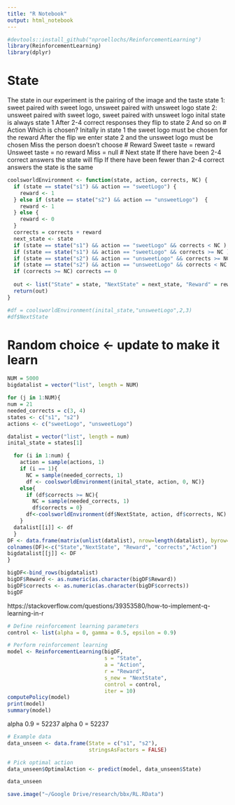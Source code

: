 ```yaml
---
title: "R Notebook"
output: html_notebook
---
```


```r
#devtools::install_github("nproellochs/ReinforcementLearning")
library(ReinforcementLearning)
library(dplyr)
```

# State
The state in our experiment is the pairing of the image and the taste
state 1: sweet paired with sweet logo, unsweet paired with unsweet logo
state 2: unsweet paired with sweet logo, sweet paired with unsweet logo
inital state is always state 1
After 2-4 correct responses they flip to state 2
And so on
# Action
Which is chosen?
Initally in state 1 the sweet logo must be chosen for the reward
After the flip we enter state 2 and the unsweet logo must be chosen
Miss the person doesn't choose
# Reward
Sweet taste = reward
Unsweet taste = no reward
Miss = null
# Next state
If there have been 2-4 correct answers the state will flip
If there have been fewer than 2-4 correct answers the state is the same


```r
coolsworldEnvironment <- function(state, action, corrects, NC) {
  if (state == state("s1") && action == "sweetLogo") {
    reward <- 1
  } else if (state == state("s2") && action == "unsweetLogo")  {
    reward <- 1
  } else {
    reward <- 0
  }
  corrects = corrects + reward
  next_state <- state
  if (state == state("s1") && action == "sweetLogo" && corrects < NC ) next_state <- state("s1")
  if (state == state("s1") && action == "sweetLogo" && corrects >= NC ) next_state <- state("s2")
  if (state == state("s2") && action == "unsweetLogo" && corrects >= NC ) next_state <- state("s1")
  if (state == state("s2") && action == "unsweetLogo" && corrects < NC ) next_state <- state("s2")
  if (corrects >= NC) corrects == 0
  
  out <- list("State" = state, "NextState" = next_state, "Reward" = reward, "corrects" = corrects, "action" = action)
  return(out)
}

#df = coolsworldEnvironment(inital_state,"unsweetLogo",2,3)
#df$NextState
```



# Random choice <- update to make it learn
```r
NUM = 5000
bigdatalist = vector("list", length = NUM)

for (j in 1:NUM){
num = 21
needed_corrects = c(3, 4)
states <- c("s1", "s2")
actions <- c("sweetLogo", "unsweetLogo")

datalist = vector("list", length = num)
inital_state = states[1]

  for (i in 1:num) {
    action = sample(actions, 1)
    if (i == 1){
      NC = sample(needed_corrects, 1)
      df <- coolsworldEnvironment(inital_state, action, 0, NC)}
    else{
      if (df$corrects >= NC){
        NC = sample(needed_corrects, 1)
        df$corrects = 0}
      df<-coolsworldEnvironment(df$NextState, action, df$corrects, NC)
    }
  datalist[[i]] <- df
  }
DF <- data.frame(matrix(unlist(datalist), nrow=length(datalist), byrow=TRUE))
colnames(DF)<-c("State","NextState", "Reward", "corrects","Action")
bigdatalist[[j]] <- DF
}
```




```r
bigDF<-bind_rows(bigdatalist)
bigDF$Reward <- as.numeric(as.character(bigDF$Reward))
bigDF$corrects <- as.numeric(as.character(bigDF$corrects))
bigDF
```
https://stackoverflow.com/questions/39353580/how-to-implement-q-learning-in-r
```r
# Define reinforcement learning parameters
control <- list(alpha = 0, gamma = 0.5, epsilon = 0.9)

# Perform reinforcement learning
model <- ReinforcementLearning(bigDF, 
                               s = "State", 
                               a = "Action", 
                               r = "Reward", 
                               s_new = "NextState", 
                               control = control,
                               iter = 10)
computePolicy(model)
print(model)
summary(model)
```
alpha 0.9 = 52237
alpha 0 = 52237

```r
# Example data
data_unseen <- data.frame(State = c("s1", "s2"), 
                          stringsAsFactors = FALSE)

# Pick optimal action
data_unseen$OptimalAction <- predict(model, data_unseen$State)

data_unseen
```




```r
save.image("~/Google Drive/research/bbx/RL.RData")
```



